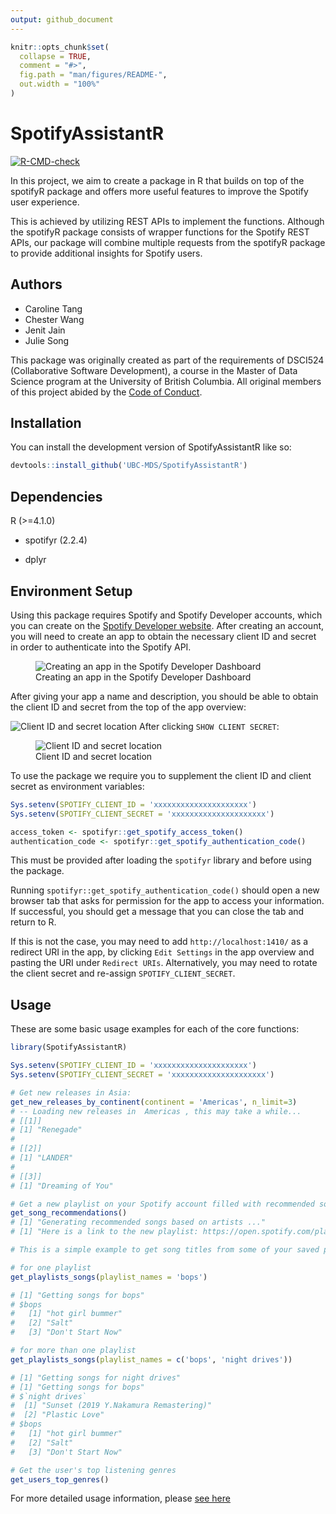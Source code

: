 ```yaml
---
output: github_document
---
```


<!-- README.md is generated from README.Rmd. Please edit that file -->

```r
knitr::opts_chunk$set(
  collapse = TRUE,
  comment = "#>",
  fig.path = "man/figures/README-",
  out.width = "100%"
)
```

# SpotifyAssistantR

<!-- badges: start -->
[![R-CMD-check](https://github.com/UBC-MDS/SpotifyAssistantR/actions/workflows/R-CMD-check.yaml/badge.svg)](https://github.com/UBC-MDS/SpotifyAssistantR/actions/workflows/R-CMD-check.yaml)
<!-- badges: end -->

In this project, we aim to create a package in R that builds on top of the spotifyR 
package and offers more useful features to improve the Spotify user experience. 

This is achieved by utilizing REST APIs to implement the functions. 
Although the spotifyR package consists of wrapper functions for the Spotify REST APIs, our package will combine multiple requests from the spotifyR package to provide additional insights for Spotify users.

## Authors
- Caroline Tang
- Chester Wang
- Jenit Jain
- Julie Song

This package was originally created as part of the requirements of DSCI524 (Collaborative Software Development), a course in the Master of Data Science program at the University of British Columbia. All original members of this project abided by the [Code of Conduct](CODE_OF_CONDUCT.md).

## Installation

You can install the development version of SpotifyAssistantR like so:

``` r
devtools::install_github('UBC-MDS/SpotifyAssistantR')
```

## Dependencies

R (>=4.1.0)

  - spotifyr (2.2.4)
  
  - dplyr

## Environment Setup

Using this package requires Spotify and Spotify Developer accounts, which you can create on the
[Spotify Developer website](https://developer.spotify.com/dashboard/login). After 
creating an account, you will need to create an app to obtain the necessary client ID and secret
in order to authenticate into the Spotify API.

![Creating an app in the Spotify Developer Dashboard](man/figures/dashboard-create-app.jpg)

After giving your app a name and description, you should be able to obtain the client
ID and secret from the top of the app overview:

![Client ID and secret location](man/figures/finding-client-secret.jpg)
After clicking `SHOW CLIENT SECRET`:

![Client ID and secret location](man/figures/unhidden-client-secret.jpg)

To use the package we require you to supplement the client ID and client secret 
as environment variables:

```r
Sys.setenv(SPOTIFY_CLIENT_ID = 'xxxxxxxxxxxxxxxxxxxxx')
Sys.setenv(SPOTIFY_CLIENT_SECRET = 'xxxxxxxxxxxxxxxxxxxxx')

access_token <- spotifyr::get_spotify_access_token()
authentication_code <- spotifyr::get_spotify_authentication_code()
```
This must be provided after loading the `spotifyr` library and before using the package.

Running `spotifyr::get_spotify_authentication_code()` should open a new browser tab
that asks for permission for the app to access your information. If successful, you
should get a message that you can close the tab and return to R. 

If this is not the case, you may need to add `http://localhost:1410/` as a 
redirect URI in the app, by clicking `Edit Settings` in the app overview and 
pasting the URI under `Redirect URIs`. Alternatively, you may need to rotate the
client secret and re-assign `SPOTIFY_CLIENT_SECRET`.

## Usage

These are some basic usage examples for each of the core functions:

```r
library(SpotifyAssistantR)

Sys.setenv(SPOTIFY_CLIENT_ID = 'xxxxxxxxxxxxxxxxxxxxx')
Sys.setenv(SPOTIFY_CLIENT_SECRET = 'xxxxxxxxxxxxxxxxxxxxx')

# Get new releases in Asia:
get_new_releases_by_continent(continent = 'Americas', n_limit=3)
# -- Loading new releases in  Americas , this may take a while... 
# [[1]]
# [1] "Renegade"
# 
# [[2]]
# [1] "LANDER"
# 
# [[3]]
# [1] "Dreaming of You"

# Get a new playlist on your Spotify account filled with recommended songs based on your top artists:
get_song_recommendations()
# [1] "Generating recommended songs based on artists ..."
# [1] "Here is a link to the new playlist: https://open.spotify.com/playlist/2CB2JEtHcraGS0GeEkzEUW"

# This is a simple example to get song titles from some of your saved playlists:

# for one playlist
get_playlists_songs(playlist_names = 'bops')

# [1] "Getting songs for bops"
# $bops
#   [1] "hot girl bummer"                                          
#   [2] "Salt"                                                     
#   [3] "Don't Start Now"  

# for more than one playlist
get_playlists_songs(playlist_names = c('bops', 'night drives'))

# [1] "Getting songs for night drives"
# [1] "Getting songs for bops"
# $`night drives`
#  [1] "Sunset (2019 Y.Nakamura Remastering)"               
#  [2] "Plastic Love"
# $bops
#   [1] "hot girl bummer"                                          
#   [2] "Salt"                                                     
#   [3] "Don't Start Now"

# Get the user's top listening genres
get_users_top_genres()
```
For more detailed usage information, please [see here](https://ubc-mds.github.io/SpotifyAssistantR/articles/my-vignette.html)
